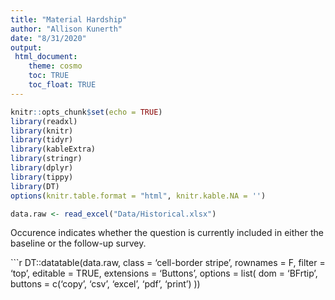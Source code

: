 ```yaml
---
title: "Material Hardship"
author: "Allison Kunerth"
date: "8/31/2020"
output: 
 html_document:
    theme: cosmo
    toc: TRUE
    toc_float: TRUE
---
```


```r
knitr::opts_chunk$set(echo = TRUE)
library(readxl)
library(knitr)
library(tidyr)
library(kableExtra)
library(stringr)
library(dplyr)
library(tippy)
library(DT)
options(knitr.table.format = "html", knitr.kable.NA = '') 
```

```r
data.raw <- read_excel("Data/Historical.xlsx")

```

Occurence indicates whether the question is currently included in either the baseline or the follow-up survey.


```r

DT::datatable(data.raw, class = 'cell-border stripe', rownames = F, filter = 'top', editable = TRUE, extensions = 'Buttons', options = list(
  dom = 'BFrtip',
  buttons = c('copy', 'csv', 'excel', 'pdf', 'print')
))